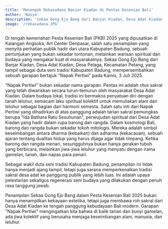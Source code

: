 ```yaml
---
title: 'Menengok Rekasadana Banjar Kiadan di Pentas Kesenian Bali'
author: 'Nasya'
description: 'Sekaa Gong Ejo Bang dari Banjar Kiadan, Desa Adat Kiadan, Desa Pelaga, Kecamatan Petang tampil sebagai duta seni tradisi Kabupaten Badung.'
image: '/rekasadana.JPG'
---
```

Di tengah kemeriahan Pesta Kesenian Bali (PKB) 2025 yang dipusatkan di Kalangan Angsoka, Art Center Denpasar, salah satu penampilan yang menyita perhatian publik hadir dari utara Kabupaten Badung, sebuah pertunjukan yang bukan sekadar tontonan, melainkan warisan spiritual dan budaya yang mengakar kuat di masyarakatnya. Sekaa Gong Ejo Bang dari Banjar Kiadan, Desa Adat Kiadan, Desa Pelaga, Kecamatan Petang, yang tampil sebagai duta seni tradisi Kabupaten Badung, mempersembahkan sebuah garapan bertajuk “Napak Pertiwi” pada Kamis, 3 Juli 2025.

"Napak Pertiwi" bukan sekadar nama garapan. Pentas ini adalah ritus sakral yang telah diwariskan secara turun-temurun oleh masyarakat Desa Adat Kiadan. Dalam budaya lokal, tradisi ini bermakna penyatuan diri dengan tanah leluhur, semacam laku spiritual kolektif untuk memuliakan alam dan leluhur sebagai bagian dari harmoni semesta. Salah satu inti dari Napak Pertiwi yang dihadirkan di atas panggung adalah tarian sakral pemungkas berupa "Ida Bathara Ratu Sesuhunan", perwujudan spiritual dari Desa Adat Kiadan yang hadir dalam rupa barong dan rangda. Dalam kosmologi Bali, barong dan rangda bukan sekadar tokoh mitologis. Mereka adalah simbol keseimbangan antara dharma (kebaikan) dan adharma (kekacauan), sebuah ajaran tentang dualitas hidup yang harus dijaga agar tidak timpang. Ketika barong dan rangda menari, sesungguhnya bukan hanya gerakan tubuh yang berbicara, melainkan jiwa-jiwa leluhur yang menyatu dengan irama gamelan, tanah, dan napas para penari.

Sebagai wakil duta seni tradisi Kabupaten Badung, penampilan ini tidak hanya menjadi ajang tampil, tetapi juga sarana memperkenalkan tradisi sakral desa adat ke panggung publik yang lebih luas. Ini adalah upaya pelestarian sekaligus regenerasi seni budaya yang dilakukan dengan penuh rasa tanggung jawab.

Penampilan Sekaa Gong Ejo Bang dalam Pesta Kesenian Bali 2025 bukan hanya menampilkan kekayaan estetika, tetapi juga membawa roh sakral dari Desa Adat Kiadan ke tengah panggung kebudayaan Bali modern. Garapan "Napak Pertiwi" mengingatkan kita bahwa di balik tarian dan bunyi gamelan, ada jiwa kolektif yang berusaha menjaga keseimbangan alam, manusia, dan leluhur.
